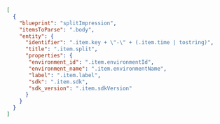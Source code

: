 ```json showLineNumbers
[
  {
    "blueprint": "splitImpression",
    "itemsToParse": ".body",
    "entity": {
      "identifier": ".item.key + \"-\" + (.item.time | tostring)",
      "title": ".item.split",
      "properties": {
       "environment_id": ".item.environmentId",
       "environment_name": ".item.environmentName",
       "label": ".item.label",
       "sdk": ".item.sdk",
       "sdk_version": ".item.sdkVersion"
      }
    }
  }
]
```
